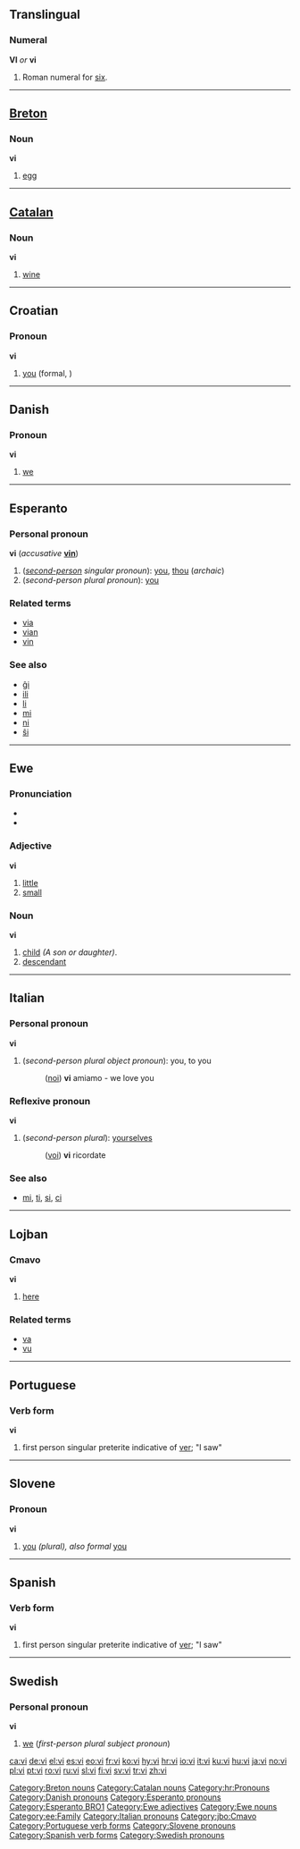 {{see|Vi|VI}}
==Translingual==

===Numeral===
'''VI''' ''or'' '''vi'''

# Roman numeral for [[six]].

----

==[[Breton]]==

===Noun===
'''vi'''

# [[egg]]

[[Category:Breton nouns]]

----

==[[Catalan]]==

===Noun===
'''vi'''

# [[wine]]

[[Category:Catalan nouns]]

----

==Croatian==

===Pronoun===
'''vi'''

# [[you]] (formal, {{p}})

[[Category:hr:Pronouns]]

----

==Danish==

===Pronoun===
'''vi'''

# [[we]]

[[Category:Danish pronouns]]

----

==Esperanto==

===Personal pronoun===
'''vi''' (''accusative'' '''[[vin]]''')

# (''[[second-person]] singular pronoun''): [[you]], [[thou]] (''archaic'')
# (''second-person plural pronoun''): [[you]]

===Related terms===
*[[via#Esperanto|via]]
*[[vian]]
*[[vin#Esperanto|vin]]

===See also===
*[[ĝi]]
*[[ili]]
*[[li]]
*[[mi]]
*[[ni]]
*[[ŝi]]

[[Category:Esperanto pronouns]]
[[Category:Esperanto BRO1]]

----

==Ewe==

===Pronunciation===
*{{IPA|/viː/}}
*{{SAMPA|/vi:/}}

===Adjective===
'''vi'''

# [[little]]
# [[small]]

===Noun===
'''vi'''  

# [[child]] ''(A son or daughter)''.
# [[descendant]]

[[Category:Ewe adjectives]]
[[Category:Ewe nouns]]
[[Category:ee:Family]]

----

==Italian==

===Personal pronoun===
'''vi'''

# (''second-person plural object pronoun''): you, to you
#:([[noi]]) '''vi''' amiamo - we love you

===Reflexive pronoun===
'''vi'''

# (''second-person plural''): [[yourselves]]
#:([[voi]]) '''vi''' ricordate

===See also===
*[[mi]], [[ti]], [[si]], [[ci]]

[[Category:Italian pronouns]]

----

==Lojban==

===Cmavo===
'''vi'''

# [[here]]

===Related terms===
*[[va]]
*[[vu]]

[[Category:jbo:Cmavo]]

----

==Portuguese==

===Verb form===
'''vi'''

# first person singular preterite indicative of [[ver]]; "I saw"

[[Category:Portuguese verb forms]]

----

==Slovene==

===Pronoun===
'''vi'''

# [[you]] ''(plural), also formal'' [[you]]

[[Category:Slovene pronouns]]

----

==Spanish==

===Verb form===
'''vi'''

# first person singular preterite indicative of [[ver]]; "I saw"

[[Category:Spanish verb forms]]

----

==Swedish==

===Personal pronoun===
{{rfc-header|Personal pronoun}}
'''vi'''

# [[we]] (''first-person plural subject pronoun'')

[[Category:Swedish pronouns]]

[[ca:vi]]
[[de:vi]]
[[el:vi]]
[[es:vi]]
[[eo:vi]]
[[fr:vi]]
[[ko:vi]]
[[hy:vi]]
[[hr:vi]]
[[io:vi]]
[[it:vi]]
[[ku:vi]]
[[hu:vi]]
[[ja:vi]]
[[no:vi]]
[[pl:vi]]
[[pt:vi]]
[[ro:vi]]
[[ru:vi]]
[[sl:vi]]
[[fi:vi]]
[[sv:vi]]
[[tr:vi]]
[[zh:vi]]